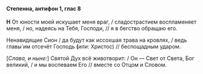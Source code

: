 #### Степенна, антифон 1, глас 8

**Н** От юности моей искушает меня враг, / сладострастием воспламеняет меня, / но, надеясь на Тебя, Господи, // я в бегство обращаю его.

Ненавидящие Сион / да будут как иссохшая трава на кровлях, / ведь главы́ им отсечёт Господь **(**<R>*или:*</R> Христос<R>)</R> // беспощадным ударом.

<R>[*Слава, и ныне:*]</R> Святой Дух всё животворит: / Он — Свет от Света, Бог великий, / и мы воспеваем Его // вместе со Отцом и Словом.
